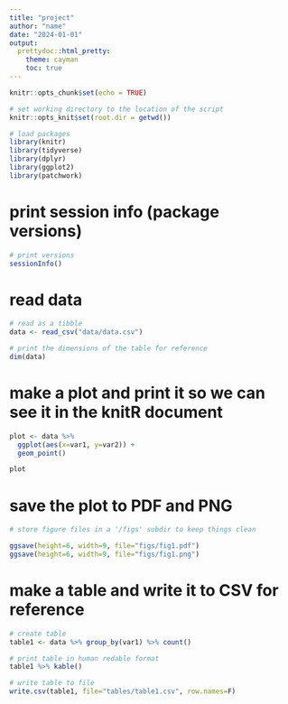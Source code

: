 ```yaml
---
title: "project"
author: "name"
date: "2024-01-01"
output: 
  prettydoc::html_pretty:
    theme: cayman
    toc: true
---
```


```r
knitr::opts_chunk$set(echo = TRUE)

# set working directory to the location of the script
knitr::opts_knit$set(root.dir = getwd())

# load packages
library(knitr)
library(tidyverse)
library(dplyr)
library(ggplot2)
library(patchwork)
```

# print session info (package versions)
```r

# print versions
sessionInfo()

```

# read data
``` r
# read as a tibble
data <- read_csv("data/data.csv")

# print the dimensions of the table for reference
dim(data)
```

# make a plot and print it so we can see it in the knitR document
``` r
plot <- data %>% 
  ggplot(aes(x=var1, y=var2)) + 
  geom_point()

plot
```

# save the plot to PDF and PNG
```r

# store figure files in a '/figs' subdir to keep things clean

ggsave(height=6, width=9, file="figs/fig1.pdf")
ggsave(height=6, width=9, file="figs/fig1.png")

```

# make a table and write it to CSV for reference
```r

# create table
table1 <- data %>% group_by(var1) %>% count()

# print table in human redable format
table1 %>% kable()

# write table to file
write.csv(table1, file="tables/table1.csv", row.names=F)

```
